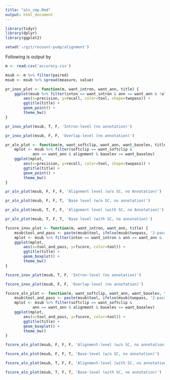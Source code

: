 ```yaml
---
title: "aln_cmp.Rmd"
output: html_document
---
```


```r
library(tidyr)
library(dplyr)
library(ggplot2)
```

```r
setwd('~/git/recount-pump/alignment')
```

Following is output by 

```r
m <- read.csv('accuracy.csv')
```

```r
msub <- m %>% filter(paired)
msub <- msub %>% spread(measure, value)
```

```r
pr_inov_plot <- function(m, want_intron, want_ann, title) {
    ggplot(msub %>% filter(inton == want_intron & ann == want_ann & !alignment),
        aes(x=precision, y=recall, color=tool, shape=twopass)) +
        ggtitle(title) +
        geom_point() +
        theme_bw()
}
```

```r
pr_inov_plot(msub, T, F, 'Intron-level (no annotation)')
```

```r
pr_inov_plot(msub, F, F, 'Overlap-level (no annotation)')
```

```r
pr_aln_plot <- function(m, want_softclip, want_ann, want_baselev, title) {
    mplot <- msub %>% filter(softclip == want_softclip &
            ann == want_ann & alignment & baselev == want_baselev)
    ggplot(mplot,
        aes(x=precision, y=recall, color=tool, shape=twopass)) +
        ggtitle(title) +
        geom_point() +
        theme_bw()
}
```

```r
pr_aln_plot(msub, F, F, F, 'Alignment level (w/o SC, no Annotation)')
```

```r
pr_aln_plot(msub, F, F, T, 'Base level (w/o SC, no annotation)')
```

```r
pr_aln_plot(msub, T, F, F, 'Alignment level (with SC, no Annotation)')
```

```r
pr_aln_plot(msub, T, F, T, 'Base level (with SC, no annotation)')
```

```r
fscore_inov_plot <- function(m, want_intron, want_ann, title) {
    msub$tool_and_pass <- paste(msub$tool, ifelse(msub$twopass, '2-pass', '1-pass'))
    mplot <- msub %>% filter(inton == want_intron & ann == want_ann & !alignment)
    ggplot(mplot,
        aes(x=tool_and_pass, y=fscore, color=tool)) +
        ggtitle(title) +
        geom_boxplot() +
        theme_bw()
}
```

```r
fscore_inov_plot(msub, T, F, 'Intron-level (no annotation)')
```

```r
fscore_inov_plot(msub, F, F, 'Overlap-level (no annotation)')
```

```r
fscore_aln_plot <- function(m, want_softclip, want_ann, want_baselev, title) {
    msub$tool_and_pass <- paste(msub$tool, ifelse(msub$twopass, '2-pass', '1-pass'))
    mplot <- msub %>% filter(softclip == want_softclip &
            ann == want_ann & alignment & baselev == want_baselev)
    ggplot(mplot,
        aes(x=tool_and_pass, y=fscore, color=tool)) +
        ggtitle(title) +
        geom_boxplot() +
        theme_bw()
}
```

```r
fscore_aln_plot(msub, F, F, F, 'Alignment-level (w/o SC, no annotation)')
```

```r
fscore_aln_plot(msub, F, F, T, 'Base-level (w/o SC, no annotation)')
```

```r
fscore_aln_plot(msub, T, F, F, 'Alignment-level (with SC, no annotation)')
```
```r
fscore_aln_plot(msub, T, F, T, 'Base-level (with SC, no annotation)')
```
